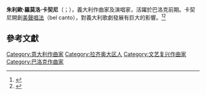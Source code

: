 {{expand|time=2017-02-16T14:38:46+00:00}}
{{refimprove|time=2017-02-16T14:38:46+00:00}}
'''朱利歐·羅莫洛·卡契尼'''（{{lang-it|Giulio Romolo Caccini}}；{{bd|1551年|10月8日|1618年|12月10日}}），義大利作曲家及演唱家，活躍於巴洛克前期。卡契尼開創[[美聲唱法|美聲唱法]]（bel canto），對義大利歌劇發展有巨大的影響。<ref>{{Cite web |url=http://www.allmusic.com/artist/giulio-caccini-mn0000987574/biography |title=Giulio Caccini |access-date=2017-02-16 |archive-date=2021-02-18 |archive-url=https://web.archive.org/web/20210218074548/https://www.allmusic.com/artist/giulio-caccini-mn0000987574/biography |dead-url=no }}</ref><ref>{{Cite web |url=http://www.schoolofoldbelcanto.com/index.php?option=com_content&view=section&layout=blog&id=2&Itemid=2 |title=Bel Canto – fact and fantasy |access-date=2017-02-16 |archive-date=2020-01-14 |archive-url=https://web.archive.org/web/20200114181107/http://schoolofoldbelcanto.com/index.php?option=com_content&view=section&layout=blog&id=2&Itemid=2 |dead-url=no }}</ref>

==參考文獻==
{{reflist}}
{{巴洛克音樂}}
[[Category:意大利作曲家|Category:意大利作曲家]]
[[Category:拉齐奥大区人|Category:拉齐奥大区人]]
[[Category:文艺复兴作曲家|Category:文艺复兴作曲家]]
[[Category:巴洛克作曲家|Category:巴洛克作曲家]]